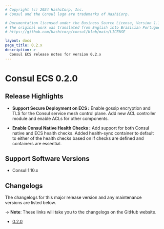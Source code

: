```yaml
---
# Copyright (c) 2024 HashiCorp, Inc.
# Consul and the Consul logo are trademarks of HashiCorp.

# Documentation licensed under the Business Source License, Version 1.1.
# The original work was translated from English into Brazilian Portuguese.
# https://github.com/hashicorp/consul/blob/main/LICENSE

layout: docs
page_title: 0.2.x
description: >-
  Consul ECS release notes for version 0.2.x
---
```


# Consul ECS 0.2.0

## Release Highlights

- **Support Secure Deployment on ECS :** Enable gossip encryption and TLS for the Consul service mesh control plane. Add new ACL controller module and enable ACLs for other components.

- **Enable Consul Native Health Checks :** Add support for both Consul native and ECS health checks. Added health-sync container to default to either of the health checks based on if checks are defined and containers are essential.

## Support Software Versions

- Consul 1.10.x

## Changelogs

The changelogs for this major release version and any maintenance versions are listed below.

-> **Note**: These links will take you to the changelogs on the GitHub website.

- [0.2.0](https://github.com/hashicorp/consul-ecs/releases/tag/v0.2.0)
